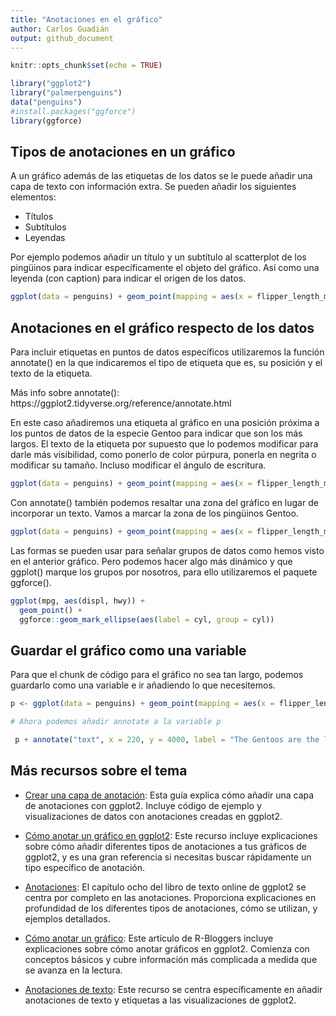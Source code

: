 ```yaml
---
title: "Anotaciones en el gráfico"
author: Carlos Guadián
output: github_document
---
```


```r
knitr::opts_chunk$set(echo = TRUE)
```

```r
library("ggplot2")
library("palmerpenguins")
data("penguins")
#install.packages("ggforce")
library(ggforce)
```

## Tipos de anotaciones en un gráfico
A un gráfico además de las etiquetas de los datos se le puede añadir una capa de texto con información extra. Se pueden añadir los siguientes elementos:

- Títulos
- Subtítulos
- Leyendas

Por ejemplo podemos añadir un título y un subtítulo al scatterplot de los pingüinos para indicar específicamente el objeto del gráfico. Así como una leyenda (con caption) para indicar el origen de los datos.

```r
ggplot(data = penguins) + geom_point(mapping = aes(x = flipper_length_mm, y = body_mass_g, color = species)) + labs(title = "Palmer Penguins: Body Mass vs. Flipper Length", subtitle = "Sample of Three Penguin Species", caption = "Data collected by Dr. Kristen Gorman")
```

## Anotaciones en el gráfico respecto de los datos
Para incluir etiquetas en puntos de datos específicos utilizaremos la función annotate() en la que indicaremos el tipo de etiqueta que es, su posición y el texto de la etiqueta.

Más info sobre annotate(): https://ggplot2.tidyverse.org/reference/annotate.html

En este caso añadiremos una etiqueta al gráfico en una posición próxima a los puntos de datos de la especie Gentoo para indicar que son los más largos. El texto de la etiqueta por supuesto que lo podemos modificar para darle más visibilidad, como ponerlo de color púrpura, ponerla en negrita o modificar su tamaño. Incluso modificar el ángulo de escritura.

```r
ggplot(data = penguins) + geom_point(mapping = aes(x = flipper_length_mm, y = body_mass_g, color = species)) + labs(title = "Palmer Penguins: Body Mass vs. Flipper Length", subtitle = "Sample of Three Penguin Species", caption = "Data collected by Dr. Kristen Gorman") + annotate("text", x = 220, y = 4000, label = "The Gentoos are the largest", color = "purple", fontface = "bold", size = 3.5, angle = 35)
```

Con annotate() también podemos resaltar una zona del gráfico en lugar de incorporar un texto. Vamos a marcar la zona de los pingüinos Gentoo.

```r
ggplot(data = penguins) + geom_point(mapping = aes(x = flipper_length_mm, y = body_mass_g, color = species)) + labs(title = "Palmer Penguins: Body Mass vs. Flipper Length", subtitle = "Sample of Three Penguin Species", caption = "Data collected by Dr. Kristen Gorman") + annotate("rect", xmin = 202,xmax = 235, ymin = 3800, ymax = 6450, alpha = .2)
```
Las formas se pueden usar para señalar grupos de datos como hemos visto en el anterior gráfico. Pero podemos hacer algo más dinámico y que ggplot() marque los grupos por nosotros, para ello utilizaremos el paquete ggforce().

```r
ggplot(mpg, aes(displ, hwy)) +
  geom_point() + 
  ggforce::geom_mark_ellipse(aes(label = cyl, group = cyl))
```

## Guardar el gráfico como una variable
Para que el chunk de código para el gráfico no sea tan largo, podemos guardarlo como una variable e ir añadiendo lo que necesitemos.

```r
p <- ggplot(data = penguins) + geom_point(mapping = aes(x = flipper_length_mm, y = body_mass_g, color = species)) + labs(title = "Palmer Penguins: Body Mass vs. Flipper Length", subtitle = "Sample of Three Penguin Species", caption = "Data collected by Dr. Kristen Gorman")

# Ahora podemos añadir annotate a la variable p

 p + annotate("text", x = 220, y = 4000, label = "The Gentoos are the largest", color = "purple", fontface = "bold", size = 3.5, angle = 35)
```

## Más recursos sobre el tema

- [Crear una capa de anotación](https://ggplot2.tidyverse.org/reference/annotate.html): Esta guía explica cómo añadir una capa de anotaciones con ggplot2. Incluye código de ejemplo y visualizaciones de datos con anotaciones creadas en ggplot2. 

- [Cómo anotar un gráfico en ggplot2](https://www.r-graph-gallery.com/233-add-annotations-on-ggplot2-chart.html): Este recurso incluye explicaciones sobre cómo añadir diferentes tipos de anotaciones a tus gráficos de ggplot2, y es una gran referencia si necesitas buscar rápidamente un tipo específico de anotación. 

- [Anotaciones](https://ggplot2-book.org/annotations.html): El capítulo ocho del libro de texto online de ggplot2 se centra por completo en las anotaciones. Proporciona explicaciones en profundidad de los diferentes tipos de anotaciones, cómo se utilizan, y ejemplos detallados. 

- [Cómo anotar un gráfico](https://www.r-bloggers.com/2017/02/how-to-annotate-a-plot-in-ggplot2/): Este artículo de R-Bloggers incluye explicaciones sobre cómo anotar gráficos en ggplot2. Comienza con conceptos básicos y cubre información más complicada a medida que se avanza en la lectura. 

- [Anotaciones de texto](https://viz-ggplot2.rsquaredacademy.com/textann.html): Este recurso se centra específicamente en añadir anotaciones de texto y etiquetas a las visualizaciones de ggplot2. 